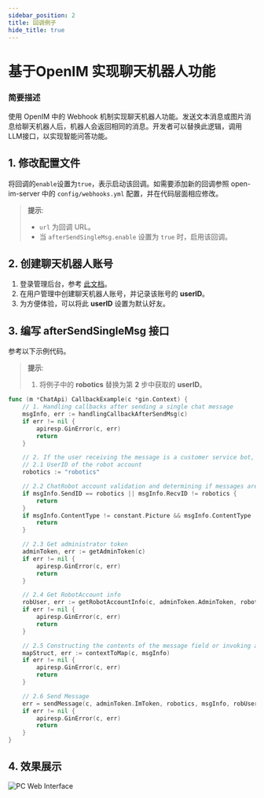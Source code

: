 ```yaml
---
sidebar_position: 2
title: 回调例子
hide_title: true
---
```


#   基于OpenIM 实现聊天机器人功能

### 简要描述

使用 OpenIM 中的 Webhook 机制实现聊天机器人功能。发送文本消息或图片消息给聊天机器人后，机器人会返回相同的消息。开发者可以替换此逻辑，调用LLM接口，以实现智能问答功能。

## 1. 修改配置文件

将回调的`enable`设置为`true`，表示启动该回调。如需要添加新的回调参照 open-im-server 中的 `config/webhooks.yml` 配置，并在代码层面相应修改。

> **提示**:
>
> - `url` 为回调 URL。
> - 当 `afterSendSingleMsg.enable` 设置为 `true` 时，启用该回调。

## 2. 创建聊天机器人账号

1. 登录管理后台，参考 [此文档](../../guides/gettingStarted/quickTestServer)。
2. 在用户管理中创建聊天机器人账号，并记录该账号的 **userID**。
3. 为方便体验，可以将此 **userID** 设置为默认好友。

## 3. 编写 **afterSendSingleMsg** 接口

参考以下示例代码。

> **提示**:
> 1. 将例子中的 **robotics** 替换为第 **2** 步中获取的 **userID**。

```Go
func (m *ChatApi) CallbackExample(c *gin.Context) {
    // 1. Handling callbacks after sending a single chat message
    msgInfo, err := handlingCallbackAfterSendMsg(c)
    if err != nil {
        apiresp.GinError(c, err)
        return
    }

    // 2. If the user receiving the message is a customer service bot, return the message.
    // 2.1 UserID of the robot account
    robotics := "robotics"

    // 2.2 ChatRobot account validation and determining if messages are text and images
    if msgInfo.SendID == robotics || msgInfo.RecvID != robotics {
        return
    }
    if msgInfo.ContentType != constant.Picture && msgInfo.ContentType != constant.Text {
        return
    }

    // 2.3 Get administrator token
    adminToken, err := getAdminToken(c)
    if err != nil {
        apiresp.GinError(c, err)
        return
    }

    // 2.4 Get RobotAccount info
    robUser, err := getRobotAccountInfo(c, adminToken.AdminToken, robotics)
    if err != nil {
        apiresp.GinError(c, err)
        return
    }

    // 2.5 Constructing the contents of the message field or invoking an LLM to implement AI-driven question answering.
    mapStruct, err := contextToMap(c, msgInfo)
    if err != nil {
        apiresp.GinError(c, err)
        return
    }

    // 2.6 Send Message
    err = sendMessage(c, adminToken.ImToken, robotics, msgInfo, robUser, mapStruct)
    if err != nil {
        apiresp.GinError(c, err)
        return
    }
}
```

## 4. 效果展示

![PC Web Interface](./assets/result.png)

